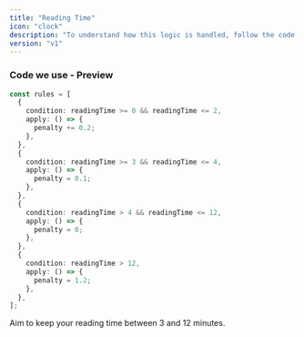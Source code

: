 ```yaml
---
title: "Reading Time"
icon: "clock"
description: "To understand how this logic is handled, follow the code here: <a href='https://github.com/perisicnikola37/dev-to-rater/blob/v2.x/analyzer/src/core/implementations/calculateReadingTimeScore.ts' target='_blank'>Code in repository</a>"
version: "v1"
---
```


### Code we use - Preview

```typescript typescript
const rules = [
  {
    condition: readingTime >= 0 && readingTime <= 2,
    apply: () => {
      penalty += 0.2;
    },
  },
  {
    condition: readingTime >= 3 && readingTime <= 4,
    apply: () => {
      penalty = 0.1;
    },
  },
  {
    condition: readingTime > 4 && readingTime <= 12,
    apply: () => {
      penalty = 0;
    },
  },
  {
    condition: readingTime > 12,
    apply: () => {
      penalty = 1.2;
    },
  },
];
```

<Tip>Aim to keep your reading time between 3 and 12 minutes.</Tip>
